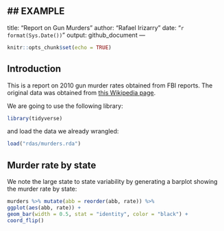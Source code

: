 
## EXAMPLE
---
  title: "Report on Gun Murders"
author: "Rafael Irizarry"
date: "`r format(Sys.Date())`"
output: github_document
---
  
  ```r
knitr::opts_chunk$set(echo = TRUE)
```

## Introduction

This is a report on 2010 gun murder rates obtained from FBI reports. The original data was obtained from [this Wikipedia page](https://en.wikipedia.org/wiki/Murder_in_the_United_States_by_state).

We are going to use the following library:
  
  ```r
library(tidyverse)
```

and load the data we already wrangled:
  
  ```r
load("rdas/murders.rda")
```

## Murder rate by state 

We note the large state to state variability by generating a barplot showing the murder rate by state:
  
  ```r
murders %>% mutate(abb = reorder(abb, rate)) %>%
  ggplot(aes(abb, rate)) +
  geom_bar(width = 0.5, stat = "identity", color = "black") +
  coord_flip()
```
